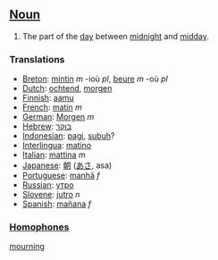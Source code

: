 ==[[Noun]]==

#The part of the [[day]] between [[midnight]] and [[midday]].

===Translations===
*[[Breton]]: [[mintin]] ''m'' -ioù ''pl'', [[beure]] ''m'' -où ''pl''
*[[Dutch]]: [[ochtend]], [[morgen]]
*[[Finnish]]: [[aamu]]
*[[French]]: [[matin]] ''m''
*[[German]]: [[Morgen]] ''m''
*[[Hebrew]]: [[בוקר]]
*[[Indonesian]]: [[pagi]], [[subuh]]?
*[[Interlingua]]: [[matino]]
*[[Italian]]: [[mattina]] ''m''
*[[Japanese]]: [[朝]] ([[あさ]], asa)
*[[Portuguese]]: [[manhã]] ''f''
*[[Russian]]: [[утро]]
*[[Slovene]]: [[jutro]] ''n''
*[[Spanish]]: [[mañana]] ''f''

===[[Homophone]]s===
[[mourning]]